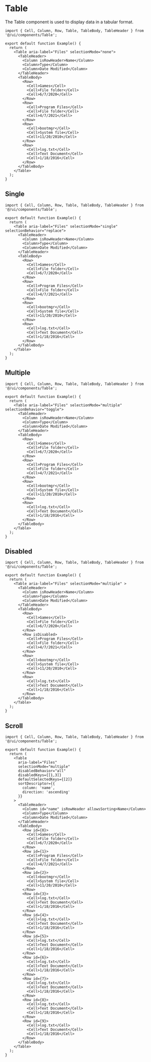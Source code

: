# Table

The Table component is used to display data in a tabular format.

```tsx
import { Cell, Column, Row, Table, TableBody, TableHeader } from '@/ui/components/Table';

export default function Example() {
  return (
    <Table aria-label="Files" selectionMode="none">
      <TableHeader>
        <Column isRowHeader>Name</Column>
        <Column>Type</Column>
        <Column>Date Modified</Column>
      </TableHeader>
      <TableBody>
        <Row>
          <Cell>Games</Cell>
          <Cell>File folder</Cell>
          <Cell>6/7/2020</Cell>
        </Row>
        <Row>
          <Cell>Program Files</Cell>
          <Cell>File folder</Cell>
          <Cell>4/7/2021</Cell>
        </Row>
        <Row>
          <Cell>bootmgr</Cell>
          <Cell>System file</Cell>
          <Cell>11/20/2010</Cell>
        </Row>
        <Row>
          <Cell>log.txt</Cell>
          <Cell>Text Document</Cell>
          <Cell>1/18/2016</Cell>
        </Row>
      </TableBody>
    </Table>
  );
}
```

## Single

```tsx
import { Cell, Column, Row, Table, TableBody, TableHeader } from '@/ui/components/Table';

export default function Example() {
  return (
    <Table aria-label="Files" selectionMode="single" selectionBehavior="replace">
      <TableHeader>
        <Column isRowHeader>Name</Column>
        <Column>Type</Column>
        <Column>Date Modified</Column>
      </TableHeader>
      <TableBody>
        <Row>
          <Cell>Games</Cell>
          <Cell>File folder</Cell>
          <Cell>6/7/2020</Cell>
        </Row>
        <Row>
          <Cell>Program Files</Cell>
          <Cell>File folder</Cell>
          <Cell>4/7/2021</Cell>
        </Row>
        <Row>
          <Cell>bootmgr</Cell>
          <Cell>System file</Cell>
          <Cell>11/20/2010</Cell>
        </Row>
        <Row>
          <Cell>log.txt</Cell>
          <Cell>Text Document</Cell>
          <Cell>1/18/2016</Cell>
        </Row>
      </TableBody>
    </Table>
  );
}
```

## Multiple

```tsx
import { Cell, Column, Row, Table, TableBody, TableHeader } from '@/ui/components/Table';

export default function Example() {
  return (
    <Table aria-label="Files" selectionMode="multiple" selectionBehavior="toggle">
      <TableHeader>
        <Column isRowHeader>Name</Column>
        <Column>Type</Column>
        <Column>Date Modified</Column>
      </TableHeader>
      <TableBody>
        <Row>
          <Cell>Games</Cell>
          <Cell>File folder</Cell>
          <Cell>6/7/2020</Cell>
        </Row>
        <Row>
          <Cell>Program Files</Cell>
          <Cell>File folder</Cell>
          <Cell>4/7/2021</Cell>
        </Row>
        <Row>
          <Cell>bootmgr</Cell>
          <Cell>System file</Cell>
          <Cell>11/20/2010</Cell>
        </Row>
        <Row>
          <Cell>log.txt</Cell>
          <Cell>Text Document</Cell>
          <Cell>1/18/2016</Cell>
        </Row>
      </TableBody>
    </Table>
  );
}
```

## Disabled

```tsx
import { Cell, Column, Row, Table, TableBody, TableHeader } from '@/ui/components/Table';

export default function Example() {
  return (
    <Table aria-label="Files" selectionMode="multiple" >
      <TableHeader>
        <Column isRowHeader>Name</Column>
        <Column>Type</Column>
        <Column>Date Modified</Column>
      </TableHeader>
      <TableBody>
        <Row>
          <Cell>Games</Cell>
          <Cell>File folder</Cell>
          <Cell>6/7/2020</Cell>
        </Row>
        <Row isDisabled>
          <Cell>Program Files</Cell>
          <Cell>File folder</Cell>
          <Cell>4/7/2021</Cell>
        </Row>
        <Row>
          <Cell>bootmgr</Cell>
          <Cell>System file</Cell>
          <Cell>11/20/2010</Cell>
        </Row>
        <Row>
          <Cell>log.txt</Cell>
          <Cell>Text Document</Cell>
          <Cell>1/18/2016</Cell>
        </Row>
      </TableBody>
    </Table>
  );
}
```

## Scroll

```tsx
import { Cell, Column, Row, Table, TableBody, TableHeader } from '@/ui/components/Table';

export default function Example() {
  return (
    <Table
      aria-label="Files"
      selectionMode="multiple"
      disabledBehavior="all" 
      disabledKeys={[1,3]}
      defaultSelectedKeys={[2]}
      sortDescriptor={{
        column: 'name',
        direction: 'ascending'
      }}
    >
      <TableHeader>
        <Column id="name" isRowHeader allowsSorting>Name</Column>
        <Column>Type</Column>
        <Column>Date Modified</Column>
      </TableHeader>
      <TableBody>
        <Row id={0}>
          <Cell>Games</Cell>
          <Cell>File folder</Cell>
          <Cell>6/7/2020</Cell>
        </Row>
        <Row id={1}>
          <Cell>Program Files</Cell>
          <Cell>File folder</Cell>
          <Cell>4/7/2021</Cell>
        </Row>
        <Row id={2}>
          <Cell>bootmgr</Cell>
          <Cell>System file</Cell>
          <Cell>11/20/2010</Cell>
        </Row>
        <Row id={3}>
          <Cell>log.txt</Cell>
          <Cell>Text Document</Cell>
          <Cell>1/18/2016</Cell>
        </Row>
        <Row id={4}>
          <Cell>log.txt</Cell>
          <Cell>Text Document</Cell>
          <Cell>1/18/2016</Cell>
        </Row>
        <Row id={5}>
          <Cell>log.txt</Cell>
          <Cell>Text Document</Cell>
          <Cell>1/18/2016</Cell>
        </Row>
        <Row id={6}>
          <Cell>log.txt</Cell>
          <Cell>Text Document</Cell>
          <Cell>1/18/2016</Cell>
        </Row>
        <Row id={7}>
          <Cell>log.txt</Cell>
          <Cell>Text Document</Cell>
          <Cell>1/18/2016</Cell>
        </Row>
        <Row id={8}>
          <Cell>log.txt</Cell>
          <Cell>Text Document</Cell>
          <Cell>1/18/2016</Cell>
        </Row>
        <Row id={9}>
          <Cell>log.txt</Cell>
          <Cell>Text Document</Cell>
          <Cell>1/18/2016</Cell>
        </Row>
      </TableBody>
    </Table>
  );
}
```